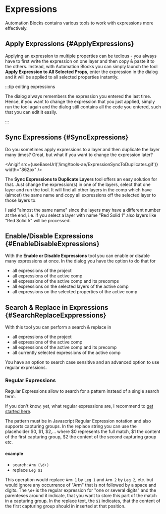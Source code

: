 


# Expressions

Automation Blocks contains various tools to work with expressions more effectively.

## Apply Expressions {#ApplyExpressions}

Applying an expression to multiple properties can be tedious - you always have to first write the expression on one layer and then copy & paste it to the others. Instead, with Automation Blocks you can simply launch the tool **Apply Expression to All Selected Props**, enter the expression in the dialog and it will be applied to all selected properties instantly.

<RetinaImg src="/img/tools-ae/ApplyExpressionToAllSelectedPropsUI.png" alt="apply After Effects expression to all selected properties"/>


:::tip editing expressions

The dialog always remembers the expression you entered the last time. Hence, if you want to change the expression that you just applied, simply run the tool again and the dialog still contains all the code you entered, such that you can edit it easily.

:::

## Sync Expressions {#SyncExpressions}

Do you sometimes apply expressions to a layer and then duplicate the layer many times? Great, but what if you want to change the expression later? 

<Anigif src={useBaseUrl('/img/tools-ae/ExpressionSyncToDuplicates.gif')} width="862px" />

The **Sync Expressions to Duplicate Layers** tool offers an easy solution for that. Just change the expression(s) in one of the layers, select that one layer and run the tool. It will find all other layers in the comp which have (almost) the same name and copy all expressions off the selected layer to those layers to.

I said "almost the same name" since the layers may have a different number at
the end, i.e. if you select a layer with name "Red Solid 1" also layers like "Red Solid 5" will be processed. 

## Enable/Disable Expressions {#EnableDisableExpressions}

<RetinaImg src="/img/tools-ae/expressionsEnableUI.png" alt="batch enable/disable expressions in After Effects"/>

With the **Enable or Disable Expressions** tool you can enable or disable many expressions at once. In the dialog you have the option to do that for

- all expressions of the project
- all expressions of the active comp
- all expressions of the active comp and its precomps
- all expressions on the selected layers of the active comp
- all expressions on the selected properties of the active comp


## Search & Replace in Expressions {#SearchReplaceExppressions}

<RetinaImg src="/img/tools-ae/expressionsSearchReplaceUI.png" alt="search/replace in expressions"/>

With this tool you can perform a search & replace in

- all expressions of the project
- all expressions of the active comp
- all expressions of the active comp and its precomp
- all currently selected expressions of the active comp

You have an option to search case sensitive and an advanced option to use regular expressions.

### Regular Expressions

Regular Expressions allow to search for a pattern instead of a single search term. 

If you don't know, yet, what regular expressions are, I recommend to [get started here](https://www.regular-expressions.info/).

The pattern must be in Javascript Regular Expression notation and also supports capturing groups. In the replace string you can use the placeholder $0, $1, $2,... where $0 represents the full match, $1 the content of the first capturing group, $2 the content of the second capturing group etc.

#### example

- search: `Arm (\d+)`
- replace `Leg $1`

This operation would replace `Arm 1` by `Leg 1` and `Arm 2` by `Leg 2`, etc. but would ignore any occurrence of "Arm" that is not followed by a space and digits. The `\d+` is the regular expression for "one or several digits" and the parenteses around it indicate, that you want to store this part of the match in a capturing group. In the replace text, the `$1` indicates, that the content of the first capturing group should in inserted at that position.




